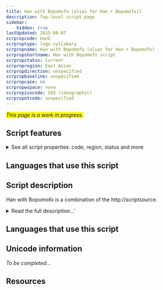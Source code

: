 ```yaml
---
title: Han with Bopomofo (alias for Han + Bopomofo)]
description: Top-level script page
sidebar:
    hidden: true
lastUpdated: 2025-08-07
scrpropcode: Hanb
scrproptype: logo-syllabary
scrpropname: Han with Bopomofo (alias for Han + Bopomofo)
scrpropshortname: Han with Bopomofo script
scrpropstatus: Current
scrpropregion: East Asian
scrpropdirection: unspecified
scrpropbaseline: unspecified
scrpropcase: no
scrpropwspace: none
scrpropisocode: 503 (ideographic)
scrpropotcode: unspecified
---
```


<span style='background-color:yellow'>_This page is a work in progress._</span>


## Script features

<details>
<summary> See all script properties: code, region, status and more</summary>
<ScriptInfo />
</details>

## Languages that use this script

<WsList script='Hanb' wsMax='5' />

## Script description

Han with Bopomofo is a combination of the http://scriptsource.

<details><summary>Read the full description...'</summary>_Not yet available._</details>

## Languages that use this script

<WsList script='Hanb' wsMax='5' />

## Unicode information

_To be completed..._

## Resources

<ScriptResources detailSummary='seemore' />

